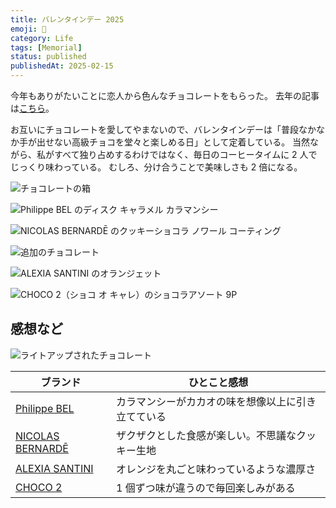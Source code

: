 ```yaml
---
title: バレンタインデー 2025
emoji: 🍫
category: Life
tags: [Memorial]
status: published
publishedAt: 2025-02-15
---
```


今年もありがたいことに恋人から色んなチョコレートをもらった。
去年の記事は[こちら](/posts/p18vcqd)。

お互いにチョコレートを愛してやまないので、バレンタインデーは「普段なかなか手が出せない高級チョコを堂々と楽しめる日」として定着している。
当然ながら、私がすべて独り占めするわけではなく、毎日のコーヒータイムに 2 人でじっくり味わっている。
むしろ、分け合うことで美味しさも 2 倍になる。

![チョコレートの箱](/images/life/2025-02-15/01.jpg "パッケージが可愛い")

![Philippe BEL のディスク キャラメル カラマンシー](/images/life/2025-02-15/02.jpg "Philippe BEL のディスク キャラメル カラマンシー")

![NICOLAS BERNARDĒ のクッキーショコラ ノワール コーティング](/images/life/2025-02-15/03.jpg "NICOLAS BERNARDĒ のクッキーショコラ ノワール コーティング")

![追加のチョコレート](/images/life/2025-02-15/04.jpg "追加のチョコレート")

![ALEXIA SANTINI のオランジェット](/images/life/2025-02-15/05.jpg "ALEXIA SANTINI のオランジェット")

![CHOCO 2（ショコ オ キャレ）のショコラアソート 9P](/images/life/2025-02-15/06.jpg "CHOCO 2（ショコ オ キャレ）のショコラアソート 9P")

## 感想など

![ライトアップされたチョコレート](/images/life/2025-02-15/07.jpg "夜に食べたくなるチョコレート")

| ブランド                                             | ひとこと感想                    |
|--------------------------------------------------|---------------------------|
| [Philippe BEL](https://chocolatphilippebel.fr)   | カラマンシーがカカオの味を想像以上に引き立てている |
| [NICOLAS BERNARDĒ](https://nicolas-bernarde.com) | ザクザクとした食感が楽しい。不思議なクッキー生地  |
| [ALEXIA SANTINI](https://www.alexiasantini.com)  | オレンジを丸ごと味わっているような濃厚さ      |
| [CHOCO 2](https://choco-au-carre.fr)             | 1 個ずつ味が違うので毎回楽しみがある       |
